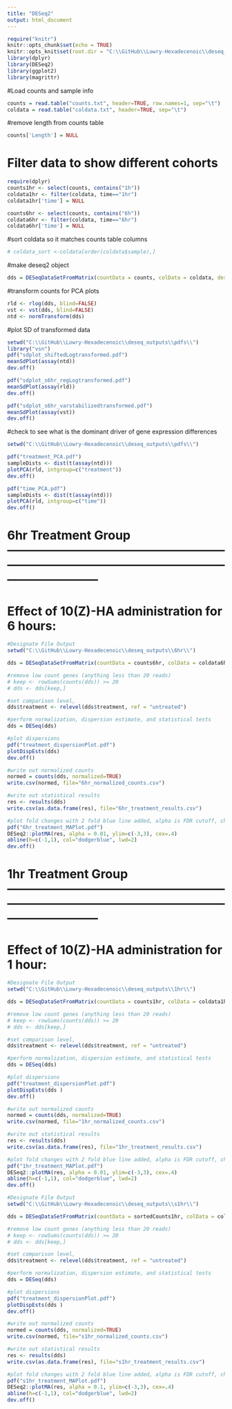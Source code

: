 ```yaml
---
title: "DESeq2"
output: html_document
---
```


```r
require("knitr")
knitr::opts_chunk$set(echo = TRUE)
knitr::opts_knit$set(root.dir = "C:\\GitHub\\Lowry-Hexadecenoic\\deseq_outputs\\")
library(dplyr)
library(DESeq2)
library(ggplot2)
library(magrittr)
```

#Load counts and sample info
```r
counts = read.table("counts.txt", header=TRUE, row.names=1, sep="\t")
coldata = read.table("coldata.txt", header=TRUE, sep="\t")
```

#remove length from counts table
```r
counts['Length'] = NULL
```

# Filter data to show different cohorts

```r
require(dplyr)
counts1hr <- select(counts, contains("1h"))
coldata1hr <- filter(coldata, time=="1hr")
coldata1hr['time'] = NULL

counts6hr <- select(counts, contains("6h"))
coldata6hr <- filter(coldata, time=="6hr")
coldata6hr['time'] = NULL
```

#sort coldata so it matches counts table columns
```r
# coldata_sort <-coldata[order(coldata$sample),]
```


#make deseq2 object
```r
dds = DESeqDataSetFromMatrix(countData = counts, colData = coldata, design = ~ mouse + treatment)
```

#transform counts for PCA plots
```r
rld <- rlog(dds, blind=FALSE)
vst <- vst(dds, blind=FALSE)
ntd <- normTransform(dds)
```

#plot SD of transformed data
```r
setwd("C:\\GitHub\\Lowry-Hexadecenoic\\deseq_outputs\\pdfs\\")
library("vsn")
pdf("sdplot_shiftedLogtransformed.pdf")
meanSdPlot(assay(ntd))
dev.off()

pdf("sdplot_s6hr_regLogtransformed.pdf")
meanSdPlot(assay(rld))
dev.off()

pdf("sdplot_s6hr_varstabilizedtransformed.pdf")
meanSdPlot(assay(vst))
dev.off()
```

#check to see what is the dominant driver of gene expression differences
```r
setwd("C:\\GitHub\\Lowry-Hexadecenoic\\deseq_outputs\\pdfs\\")

pdf("treatment_PCA.pdf")
sampleDists <- dist(t(assay(ntd)))
plotPCA(rld, intgroup=c("treatment"))
dev.off()

pdf("time_PCA.pdf")
sampleDists <- dist(t(assay(ntd)))
plotPCA(rld, intgroup=c("time"))
dev.off()
```


# 6hr Treatment Group -----------------------------------------------------------------------------------------------------------------------------------

# Effect of 10(Z)-HA administration for 6 hours:
```r
#Designate File Output
setwd("C:\\GitHub\\Lowry-Hexadecenoic\\deseq_outputs\\6hr\\")

dds = DESeqDataSetFromMatrix(countData = counts6hr, colData = coldata6hr, design = ~  mouse + treatment)

#remove low count genes (anything less than 20 reads)
# keep <- rowSums(counts(dds)) >= 20
# dds <- dds[keep,]

#set comparison level, 
dds$treatment <- relevel(dds$treatment, ref = "untreated")

#perform normalization, dispersion estimate, and statistical tests
dds = DESeq(dds)

#plot dispersions
pdf("treatment_dispersionPlot.pdf")
plotDispEsts(dds)
dev.off()

#write out normalized counts
normed = counts(dds, normalized=TRUE)
write.csv(normed, file="6hr_normalized_counts.csv")

#write out statistical results
res <- results(dds)
write.csv(as.data.frame(res), file="6hr_treatment_results.csv")

#plot fold changes with 2 fold blue line added, alpha is FDR cutoff, change to whatever cutoff you want
pdf("6hr_treatment_MAPlot.pdf")
DESeq2::plotMA(res, alpha = 0.01, ylim=c(-3,3), cex=.4)
abline(h=c(-1,1), col="dodgerblue", lwd=2)
dev.off()

```

# 1hr Treatment Group -----------------------------------------------------------------------------------------------------------------------------------

# Effect of 10(Z)-HA administration for 1 hour:
```r
#Designate File Output
setwd("C:\\GitHub\\Lowry-Hexadecenoic\\deseq_outputs\\1hr\\")

dds = DESeqDataSetFromMatrix(countData = counts1hr, colData = coldata1hr, design = ~ mouse + treatment)

#remove low count genes (anything less than 20 reads)
# keep <- rowSums(counts(dds)) >= 20
# dds <- dds[keep,]

#set comparison level, 
dds$treatment <- relevel(dds$treatment, ref = "untreated")

#perform normalization, dispersion estimate, and statistical tests
dds = DESeq(dds)

#plot dispersions
pdf("treatment_dispersionPlot.pdf")
plotDispEsts(dds )
dev.off()

#write out normalized counts
normed = counts(dds, normalized=TRUE)
write.csv(normed, file="1hr_normalized_counts.csv")

#write out statistical results
res <- results(dds)
write.csv(as.data.frame(res), file="1hr_treatment_results.csv")

#plot fold changes with 2 fold blue line added, alpha is FDR cutoff, change to whatever cutoff you want
pdf("1hr_treatment_MAPlot.pdf")
DESeq2::plotMA(res, alpha = 0.01, ylim=c(-3,3), cex=.4)
abline(h=c(-1,1), col="dodgerblue", lwd=2)
dev.off()

```


```r
#Designate File Output
setwd("C:\\GitHub\\Lowry-Hexadecenoic\\deseq_outputs\\s1hr\\")

dds = DESeqDataSetFromMatrix(countData = sortedCounts1hr, colData = coldata1hr, design = ~ treatment)

#remove low count genes (anything less than 20 reads)
# keep <- rowSums(counts(dds)) >= 20
# dds <- dds[keep,]

#set comparison level, 
dds$treatment <- relevel(dds$treatment, ref = "untreated")

#perform normalization, dispersion estimate, and statistical tests
dds = DESeq(dds)

#plot dispersions
pdf("treatment_dispersionPlot.pdf")
plotDispEsts(dds )
dev.off()

#write out normalized counts
normed = counts(dds, normalized=TRUE)
write.csv(normed, file="s1hr_normalized_counts.csv")

#write out statistical results
res <- results(dds)
write.csv(as.data.frame(res), file="s1hr_treatment_results.csv")

#plot fold changes with 2 fold blue line added, alpha is FDR cutoff, change to whatever cutoff you want
pdf("s1hr_treatment_MAPlot.pdf")
DESeq2::plotMA(res, alpha = 0.1, ylim=c(-3,3), cex=.4)
abline(h=c(-1,1), col="dodgerblue", lwd=2)
dev.off()

```
